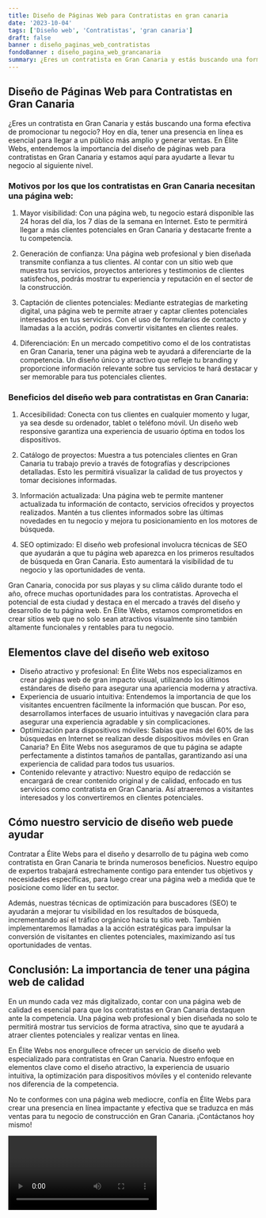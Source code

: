 ```yaml
---
title: Diseño de Páginas Web para Contratistas en gran canaria
date: '2023-10-04'
tags: ['Diseño web', 'Contratistas', 'gran canaria']
draft: false
banner : diseño_paginas_web_contratistas
fondoBanner : diseño_pagina_web_grancanaria
summary: ¿Eres un contratista en Gran Canaria y estás buscando una forma efectiva de promocionar tu negocio? Hoy en día, tener una presencia en línea es esencial para llegar a un público más amplio y generar ventas. En Élite Webs, entendemos la importancia del diseño de páginas web para contratistas en Gran Canaria y estamos aquí para ayudarte a llevar tu negocio al siguiente nivel.
---
```


## Diseño de Páginas Web para Contratistas en Gran Canaria

¿Eres un contratista en Gran Canaria y estás buscando una forma efectiva de promocionar tu negocio? Hoy en día, tener una presencia en línea es esencial para llegar a un público más amplio y generar ventas. En Élite Webs, entendemos la importancia del diseño de páginas web para contratistas en Gran Canaria y estamos aquí para ayudarte a llevar tu negocio al siguiente nivel.

### Motivos por los que los contratistas en Gran Canaria necesitan una página web:

1. Mayor visibilidad: Con una página web, tu negocio estará disponible las 24 horas del día, los 7 días de la semana en Internet. Esto te permitirá llegar a más clientes potenciales en Gran Canaria y destacarte frente a tu competencia.

2. Generación de confianza: Una página web profesional y bien diseñada transmite confianza a tus clientes. Al contar con un sitio web que muestra tus servicios, proyectos anteriores y testimonios de clientes satisfechos, podrás mostrar tu experiencia y reputación en el sector de la construcción.

3. Captación de clientes potenciales: Mediante estrategias de marketing digital, una página web te permite atraer y captar clientes potenciales interesados en tus servicios. Con el uso de formularios de contacto y llamadas a la acción, podrás convertir visitantes en clientes reales.

4. Diferenciación: En un mercado competitivo como el de los contratistas en Gran Canaria, tener una página web te ayudará a diferenciarte de la competencia. Un diseño único y atractivo que refleje tu branding y proporcione información relevante sobre tus servicios te hará destacar y ser memorable para tus potenciales clientes.

### Beneficios del diseño web para contratistas en Gran Canaria:

1. Accesibilidad: Conecta con tus clientes en cualquier momento y lugar, ya sea desde su ordenador, tablet o teléfono móvil. Un diseño web responsive garantiza una experiencia de usuario óptima en todos los dispositivos.

2. Catálogo de proyectos: Muestra a tus potenciales clientes en Gran Canaria tu trabajo previo a través de fotografías y descripciones detalladas. Esto les permitirá visualizar la calidad de tus proyectos y tomar decisiones informadas.

3. Información actualizada: Una página web te permite mantener actualizada tu información de contacto, servicios ofrecidos y proyectos realizados. Mantén a tus clientes informados sobre las últimas novedades en tu negocio y mejora tu posicionamiento en los motores de búsqueda.

4. SEO optimizado: El diseño web profesional involucra técnicas de SEO que ayudarán a que tu página web aparezca en los primeros resultados de búsqueda en Gran Canaria. Esto aumentará la visibilidad de tu negocio y las oportunidades de venta.

Gran Canaria, conocida por sus playas y su clima cálido durante todo el año, ofrece muchas oportunidades para los contratistas. Aprovecha el potencial de esta ciudad y destaca en el mercado a través del diseño y desarrollo de tu página web. En Élite Webs, estamos comprometidos en crear sitios web que no solo sean atractivos visualmente sino también altamente funcionales y rentables para tu negocio.

<GifSeo />

<Cta />

## Elementos clave del diseño web exitoso

- Diseño atractivo y profesional: En Élite Webs nos especializamos en crear páginas web de gran impacto visual, utilizando los últimos estándares de diseño para asegurar una apariencia moderna y atractiva.
- Experiencia de usuario intuitiva: Entendemos la importancia de que los visitantes encuentren fácilmente la información que buscan. Por eso, desarrollamos interfaces de usuario intuitivas y navegación clara para asegurar una experiencia agradable y sin complicaciones.
- Optimización para dispositivos móviles: Sabías que más del 60% de las búsquedas en Internet se realizan desde dispositivos móviles en Gran Canaria? En Élite Webs nos aseguramos de que tu página se adapte perfectamente a distintos tamaños de pantallas, garantizando así una experiencia de calidad para todos tus usuarios.
- Contenido relevante y atractivo: Nuestro equipo de redacción se encargará de crear contenido original y de calidad, enfocado en tus servicios como contratista en Gran Canaria. Así atraeremos a visitantes interesados y los convertiremos en clientes potenciales.

## Cómo nuestro servicio de diseño web puede ayudar

Contratar a Élite Webs para el diseño y desarrollo de tu página web como contratista en Gran Canaria te brinda numerosos beneficios. Nuestro equipo de expertos trabajará estrechamente contigo para entender tus objetivos y necesidades específicas, para luego crear una página web a medida que te posicione como líder en tu sector. 

Además, nuestras técnicas de optimización para buscadores (SEO) te ayudarán a mejorar tu visibilidad en los resultados de búsqueda, incrementando así el tráfico orgánico hacia tu sitio web. También implementaremos llamadas a la acción estratégicas para impulsar la conversión de visitantes en clientes potenciales, maximizando así tus oportunidades de ventas.

## Conclusión: La importancia de tener una página web de calidad

En un mundo cada vez más digitalizado, contar con una página web de calidad es esencial para que los contratistas en Gran Canaria destaquen ante la competencia. Una página web profesional y bien diseñada no solo te permitirá mostrar tus servicios de forma atractiva, sino que te ayudará a atraer clientes potenciales y realizar ventas en línea.

En Élite Webs nos enorgullece ofrecer un servicio de diseño web especializado para contratistas en Gran Canaria. Nuestro enfoque en elementos clave como el diseño atractivo, la experiencia de usuario intuitiva, la optimización para dispositivos móviles y el contenido relevante nos diferencia de la competencia.

No te conformes con una página web mediocre, confía en Élite Webs para crear una presencia en línea impactante y efectiva que se traduzca en más ventas para tu negocio de construcción en Gran Canaria. ¡Contáctanos hoy mismo!

<Video />

<CtaBot job='Contratistas' city='gran canaria'/>

<Gmaps query='gran canaria+españa+maps' />